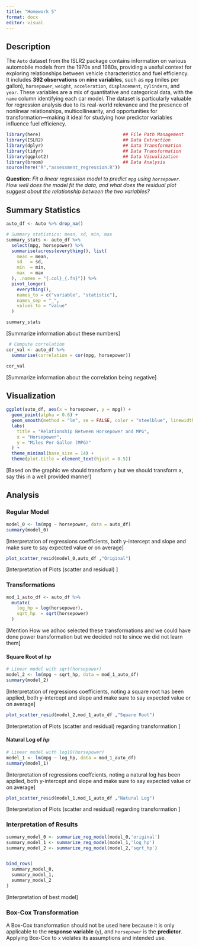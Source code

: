 ```yaml
---
title: "Homework 5"
format: docx
editor: visual
---
```


## Description

The `Auto` dataset from the ISLR2 package contains information on various automobile models from the 1970s and 1980s, providing a useful context for exploring relationships between vehicle characteristics and fuel efficiency. It includes **392 observations** on **nine variables**, such as `mpg` (miles per gallon), `horsepower`, `weight`, `acceleration`, `displacement`, `cylinders`, and `year`. These variables are a mix of quantitative and categorical data, with the `name` column identifying each car model. The dataset is particularly valuable for regression analysis due to its real-world relevance and the presence of nonlinear relationships, multicollinearity, and opportunities for transformation—making it ideal for studying how predictor variables influence fuel efficiency.

```r
library(here)                               ## File Path Management
library(ISLR2)                              ## Data Extraction
library(dplyr)                              ## Data Transformation
library(tidyr)                              ## Data Transformation
library(ggplot2)                            ## Data Visualization
library(broom)                              ## Data Analysis
source(here("R","assessment_regression.R"))
```

**Question:** *Fit a linear regression model to predict `mpg` using `horsepower`. How well does the model fit the data, and what does the residual plot suggest about the relationship between the two variables?*

## Summary Statistics

```r
auto_df <- Auto %>% drop_na()

# Summary statistics: mean, sd, min, max
summary_stats <- auto_df %>%
  select(mpg, horsepower) %>%
  summarise(across(everything(), list(
    mean = mean,
    sd   = sd,
    min  = min,
    max  = max
  ), .names = "{.col}_{.fn}")) %>%
  pivot_longer(
    everything(),
    names_to = c("variable", "statistic"),
    names_sep = "_",
    values_to = "value"
  ) 

summary_stats
```

\[Summarize information about these numbers\]

```r
 # Compute correlation
cor_val <- auto_df %>%
  summarise(correlation = cor(mpg, horsepower))

cor_val
```

\[Summarize information about the correlation being negative\]

## Visualization

```r
ggplot(auto_df, aes(x = horsepower, y = mpg)) +
  geom_point(alpha = 0.6) +
  geom_smooth(method = "lm", se = FALSE, color = "steelblue", linewidth = 1.2) +
  labs(
    title = "Relationship Between Horsepower and MPG",
    x = "Horsepower",
    y = "Miles Per Gallon (MPG)"
  ) +
  theme_minimal(base_size = 14) +
  theme(plot.title = element_text(hjust = 0.5))
```

\[Based on the graphic we should transform y but we should transform x, say this in a well provided manner\]

## Analysis

### Regular Model

```r
model_0 <- lm(mpg ~ horsepower, data = auto_df)
summary(model_0)
```

\[Interpretation of regressions coefficients, both y-intercept and slope and make sure to say expected value or on average\]

```r
plot_scatter_resid(model_0,auto_df ,"Original")   
```

\[Interpretation of Plots (scatter and residual) \]

### Transformations

```r
mod_1_auto_df <- auto_df %>%
  mutate(
    log_hp = log(horsepower),
    sqrt_hp  = sqrt(horsepower)
  )
```

\[Mention How we adhoc selected these transformations and we could have done power transformation but we decided not to since we did not learn them\]

#### Square Root of *hp*

```r
# Linear model with sqrt(horsepower)
model_2 <- lm(mpg ~ sqrt_hp, data = mod_1_auto_df)
summary(model_2)
```

\[Interpretation of regressions coefficients, noting a square root has been applied, both y-intercept and slope and make sure to say expected value or on average\]

```r
plot_scatter_resid(model_2,mod_1_auto_df ,"Square Root")   
```

\[Interpretation of Plots (scatter and residual) regarding transformation \]

#### Natural Log of *hp*

```r
# Linear model with log10(horsepower)
model_1 <- lm(mpg ~ log_hp, data = mod_1_auto_df)
summary(model_1)
```

\[Interpretation of regressions coeffcients, noting a natural log has been applied, both y-intercept and slope and make sure to say expected value or on average\]

```r
plot_scatter_resid(model_1,mod_1_auto_df ,"Natural Log")   
```

\[Interpretation of Plots (scatter and residual) regarding transformation \]

### Interpretation of Results

```r
summary_model_0 <- summarize_reg_model(model_0,'original')
summary_model_1 <- summarize_reg_model(model_1,'log_hp')
summary_model_2 <- summarize_reg_model(model_2,'sqrt_hp')


bind_rows(
  summary_model_0,
  summary_model_1,
  summary_model_2
)

```

\[Interpretation of best model\]

### Box-Cox Transformation

A Box-Cox transformation should not be used here because it is only applicable to the **response variable** (`y`), and `horsepower` is the **predictor**. Applying Box-Cox to `x` violates its assumptions and intended use.
